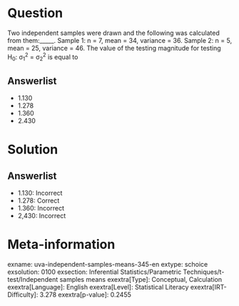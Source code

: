 Question
========

Two independent samples were drawn and the following was calculated from them:_____. Sample 1: n = 7, mean = 34, variance = 36. Sample 2: n = 5, mean = 25, variance = 46. The value of the testing magnitude for testing H~0~: σ~1~^2^ = σ~2~^2^ is equal to

Answerlist
----------

* 1.130
* 1.278
* 1.360
* 2.430

Solution
========

Answerlist
----------

* 1.130: Incorrect
* 1.278: Correct
* 1.360: Incorrect
* 2,430: Incorrect

Meta-information
================
exname: uva-independent-samples-means-345-en
extype: schoice
exsolution: 0100
exsection: Inferential Statistics/Parametric Techniques/t-test/Independent samples means
exextra[Type]: Conceptual, Calculation
exextra[Language]: English
exextra[Level]: Statistical Literacy
exextra[IRT-Difficulty]: 3.278
exextra[p-value]: 0.2455
